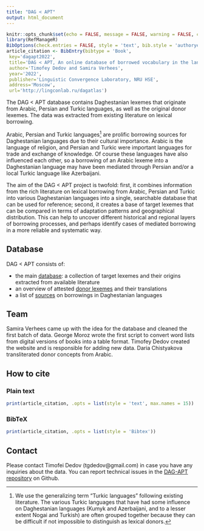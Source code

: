 ```yaml
---
title: "DAG < APT"
output: html_document
---
```


```r
knitr::opts_chunk$set(echo = FALSE, message = FALSE, warning = FALSE, comment = '')
library(RefManageR)
BibOptions(check.entries = FALSE, style = 'text', bib.style = 'authoryear')
article_citation <- BibEntry(bibtype = 'Book', 
 key='dagapt2022',
 title='DAG < APT, An online database of borrowed vocabulary in the languages of Daghestan, v. 1.0.0',
 author='Timofey Dedov and Samira Verhees',
 year='2022',
 publisher='Linguistic Convergence Laboratory, NRU HSE',
 address='Moscow',
 url='http://lingconlab.ru/dagatlas')
```

The DAG < APT database contains Daghestanian lexemes that originate from Arabic, Persian and Turkic languages, as well as the original donor lexemes. The data was extracted from existing literature on lexical borrowing.

Arabic, Persian and Turkic languages[^1] are prolific borrowing sources for Daghestanian languages due to their cultural importance. Arabic is the language of religion, and Persian and Turkic were important languages for trade and exchange of knowledge. Of course these languages have also influenced each other, so a borrowing of an Arabic lexeme into a Daghestanian language may have been mediated through Persian and/or a local Turkic language like Azerbaijani.

The aim of the DAG < APT project is twofold: first, it combines information from the rich literature on lexical borrowing from Arabic, Persian and Turkic into various Daghestanian languages into a single, searchable database that can be used for reference; second, it creates a base of target lexemes that can be compared in terms of adaptation patterns and geographical distribution. This can help to uncover different historical and regional layers of borrowing processes, and perhaps identify cases of mediated borrowing in a more reliable and systematic way.

[^1]: We use the generalizing term "Turkic languages" following existing literature. The various Turkic languages that have had some influence on Daghestanian languages (Kumyk and Azerbaijani, and to a lesser extent Nogai and Turkish) are often grouped together because they can be difficult if not impossible to distinguish as lexical donors.

## Database
DAG < APT consists of:

* the main [database](https://lingconlab.github.io/DAG-APT/database.html): a collection of target lexemes and their origins extracted from available literature
* an overview of attested [donor lexemes](https://lingconlab.github.io/DAG-APT/donor_lexems.html) and their translations
* a list of [sources](https://lingconlab.github.io/DAG-APT/sources.html) on borrowings in Daghestanian languages

## Team
Samira Verhees came up with the idea for the database and cleaned the first batch of data. George Moroz wrote the first script to convert word lists from digital versions of books into a table format. Timofey Dedov created the website and is responsible for adding new data. Daria Chistyakova transliterated donor concepts from Arabic.

## How to cite {.tabset .tabset-fade .tabset-pills} 

### Plain text
```r
print(article_citation, .opts = list(style = 'text', max.names = 15))
```

### BibTeX

```r
print(article_citation, .opts = list(style = 'Bibtex'))
```
## Contact
Please contact Timofei Dedov (tgdedov@gmail.com) in case you have any inquiries about the data. You can report technical issues in the [DAG-APT repository](https://github.com/LingConLab/DAG-APT/issues) on Github.
